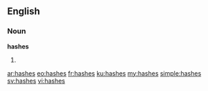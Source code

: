 ==English==

===Noun===
'''hashes'''

# {{plural of|[[hash]]}}

[[ar:hashes]]
[[eo:hashes]]
[[fr:hashes]]
[[ku:hashes]]
[[my:hashes]]
[[simple:hashes]]
[[sv:hashes]]
[[vi:hashes]]